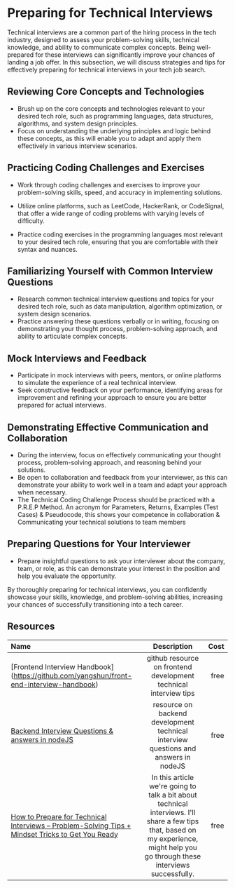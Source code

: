 # Preparing for Technical Interviews

Technical interviews are a common part of the hiring process in the tech industry, designed to assess your problem-solving
skills, technical knowledge, and ability to communicate complex concepts. Being well-prepared for these interviews can
significantly improve your chances of landing a job offer. In this subsection, we will discuss strategies and tips for
effectively preparing for technical interviews in your tech job search.

## Reviewing Core Concepts and Technologies

- Brush up on the core concepts and technologies relevant to your desired tech role, such as programming languages,
  data structures, algorithms, and system design principles.
- Focus on understanding the underlying principles and logic behind these concepts, as this will enable you to adapt and
  apply them effectively in various interview scenarios.

## Practicing Coding Challenges and Exercises

- Work through coding challenges and exercises to improve your problem-solving skills, speed, and accuracy in implementing
  solutions.
- Utilize online platforms, such as LeetCode, HackerRank, or CodeSignal, that offer a wide range of coding problems with
  varying levels of difficulty.
  
- Practice coding exercises in the programming languages most relevant to your desired tech role, ensuring that you are
  comfortable with their syntax and nuances.
  

## Familiarizing Yourself with Common Interview Questions

- Research common technical interview questions and topics for your desired tech role, such as data manipulation,
  algorithm optimization, or system design scenarios.
- Practice answering these questions verbally or in writing, focusing on demonstrating your thought process,
  problem-solving approach, and ability to articulate complex concepts.
  

## Mock Interviews and Feedback

- Participate in mock interviews with peers, mentors, or online platforms to simulate the experience of a real technical
  interview.
- Seek constructive feedback on your performance, identifying areas for improvement and refining your approach to ensure
  you are better prepared for actual interviews.

## Demonstrating Effective Communication and Collaboration

- During the interview, focus on effectively communicating your thought process, problem-solving approach, and reasoning
  behind your solutions.
- Be open to collaboration and feedback from your interviewer, as this can demonstrate your ability to work well in a team
  and adapt your approach when necessary.
- The Technical Coding Challenge Process should be practiced with a P.R.E.P Method. An acronym for Parameters, Returns, Examples (Test Cases) & Pseudocode, this shows your competence in collaboration & Communicating your technical solutions to team members 

## Preparing Questions for Your Interviewer

- Prepare insightful questions to ask your interviewer about the company, team, or role, as this can demonstrate your
  interest in the position and help you evaluate the opportunity.

By thoroughly preparing for technical interviews, you can confidently showcase your skills, knowledge, and problem-solving
abilities, increasing your chances of successfully transitioning into a tech career.

## Resources

| Name   | Description | Cost |
| :----- | :----: | ----: |
| [Frontend Interview Handbook] (https://github.com/yangshun/front-end-interview-handbook)    |  github resource on frontend development technical interview tips   |   free |
| [Backend Interview Questions & answers in nodeJS](https://www.simplilearn.com/node-js-interview-questions-and-answers-article)    |  resource on backend development technical interview questions and answers in nodeJS  |   free |
| [How to Prepare for Technical Interviews – Problem-Solving Tips + Mindset Tricks to Get You Ready](https://www.freecodecamp.org/news/problem-solving-and-technical-interview-prep/)    |  In this article we're going to talk a bit about technical interviews. I'll share a few tips that, based on my experience, might help you go through these interviews successfully.  |   free |